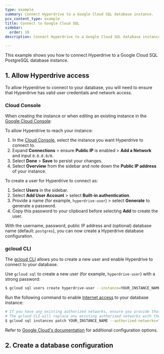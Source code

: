 ```yaml
---
type: example
summary: Connect Hyperdrive to a Google Cloud SQL database instance.
pcx_content_type: example
title: Connect to Google Cloud SQL
sidebar:
  order: 10
description: Connect Hyperdrive to a Google Cloud SQL database instance.

---
```



This example shows you how to connect Hyperdrive to a Google Cloud SQL PostgreSQL database instance.

## 1. Allow Hyperdrive access

To allow Hyperdrive to connect to your database, you will need to ensure that Hyperdrive has valid user credentials and network access.

<Render file="public-connectivity" />

### Cloud Console

When creating the instance or when editing an existing instance in the [Google Cloud Console](https://console.cloud.google.com/sql/instances):

To allow Hyperdrive to reach your instance:

1. In the [Cloud Console](https://console.cloud.google.com/sql/instances), select the instance you want Hyperdrive to connect to.
2. Expand **Connections** > ensure **Public IP** is enabled > **Add a Network** and input `0.0.0.0/0`.
3. Select **Done** > **Save** to persist your changes.
4. Select **Overview** from the sidebar and note down the **Public IP address** of your instance.

To create a user for Hyperdrive to connect as:

1. Select **Users** in the sidebar.
2. Select **Add User Account** > select **Built-in authentication**.
3. Provide a name (for example, `hyperdrive-user`) > select **Generate** to generate a password.
4. Copy this password to your clipboard before selecting **Add** to create the user.

With the username, password, public IP address and (optional) database name (default: `postgres`), you can now create a Hyperdrive database configuration.

### gcloud CLI

The [gcloud CLI](https://cloud.google.com/sdk/docs/install) allows you to create a new user and enable Hyperdrive to connect to your database.

Use `gcloud sql` to create a new user (for example, `hyperdrive-user`) with a strong password:

```sh
$ gcloud sql users create hyperdrive-user --instance=YOUR_INSTANCE_NAME --password=SUFFICIENTLY_LONG_PASSWORD
```

Run the following command to enable [Internet access](https://cloud.google.com/sql/docs/postgres/configure-ip) to your database instance:

```sh
# If you have any existing authorized networks, ensure you provide those as a comma separated list.
# The gcloud CLI will replace any existing authorized networks with the list you provide here.
$ gcloud sql instances patch YOUR_INSTANCE_NAME --authorized-networks="0.0.0.0/0"
```

Refer to [Google Cloud's documentation](https://cloud.google.com/sql/docs/postgres/create-manage-users) for additional configuration options.

## 2. Create a database configuration

<Render file="create-hyperdrive-config" />
